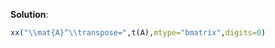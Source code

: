 
\color{blue}

**Solution**:

```r
xx("\\mat{A}^\\transpose=",t(A),mtype="bmatrix",digits=0)
```

\color{black}






